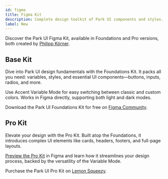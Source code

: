 ```yaml
---
id: figma
title: Figma Kit
description: Complete design toolkit of Park UI components and styles.
label: New
---
```


Discover the Park UI Figma Kit, available in Foundations and Pro versions, both created by [Philipp Körner](https://twitter.com/Brainsandpixels).

## Base Kit

<FigmaKitPreview variant="foundation" />

Dive into Park UI design fundamentals with the Foundations Kit. It packs all you need: variables, styles, and essential UI components—buttons, inputs, radios, and more.

Use Accent Variable Mode for easy switching between classic and custom colors. Works in Figma directly, supporting both light and dark modes.

Download the Park UI Foundations Kit for free on [Figma Community](https://www.figma.com/community/file/1268615283036362769).

## Pro Kit

<FigmaKitPreview variant="pro" />

Elevate your design with the Pro Kit. Built atop the Foundations, it introduces complex UI elements like cards, headers, footers, and full-page layouts.

[Preview the Pro Kit](https://www.figma.com/file/wN70u2btZ6uKVxFJ8UPXvy) in Figma and learn how it streamlines your design process, backed by the versatility of the Variable Mode.

Purchase the Park UI Pro Kit on [Lemon Squeezy](https://park-ui.lemonsqueezy.com/checkout/buy/777d437e-c26e-4fe5-92ff-8cbb233ea4e7?discount=0&aff=2GK61).
